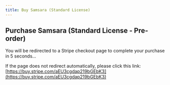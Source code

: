 ```yaml
---
title: Buy Samsara (Standard License)
---
```



<Head>
  <meta httpEquiv="refresh" content="5; url='https://buy.stripe.com/aEU3cgdap219bGEbK3'" />
</Head>

## Purchase Samsara (Standard License - Pre-order)

You will be redirected to a Stripe checkout page to complete your purchase in 5 seconds...

If the page does not redirect automatically, please click this link: [https://buy.stripe.com/aEU3cgdap219bGEbK3](https://buy.stripe.com/aEU3cgdap219bGEbK3)
